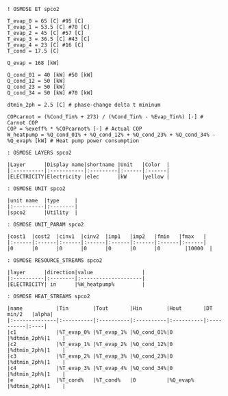```rosmose
! OSMOSE ET spco2
```

```rosmose
T_evap_0 = 65 [C] #95 [C]
T_evap_1 = 53.5 [C] #70 [C]
T_evap_2 = 45 [C] #57 [C]
T_evap_3 = 36.5 [C] #43 [C]
T_evap_4 = 23 [C] #16 [C]
T_cond = 17.5 [C]

Q_evap = 168 [kW]

Q_cond_01 = 40 [kW] #50 [kW]
Q_cond_12 = 50 [kW]
Q_cond_23 = 50 [kW]
Q_cond_34 = 50 [kW] #70 [kW]

dtmin_2ph = 2.5 [C] # phase-change delta t mininum
```

```rosmose
COPcarnot = (%Cond_Tin% + 273) / (%Cond_Tin% - %Evap_Tin%) [-] # Carnot COP 
COP = %exeff% * %COPcarnot% [-] # Actual COP
W_heatpump = %Q_cond_01% + %Q_cond_12% + %Q_cond_23% + %Q_cond_34% - %Q_evap% [kW] # Heat pump power consumption
```

```rosmose
: OSMOSE LAYERS spco2

|Layer      |Display name|shortname |Unit   |Color  |
|:----------|:-----------|:---------|:------|:------|
|ELECTRICITY|Electricity |elec      |kW     |yellow |
```

```rosmose
: OSMOSE UNIT spco2

|unit name  |type     |
|:----------|:--------|
|spco2      |Utility  |
```

```rosmose
: OSMOSE UNIT_PARAM spco2

|cost1  |cost2  |cinv1  |cinv2  |imp1   |imp2   |fmin   |fmax   |
|:------|:------|:------|:------|:------|:------|:------|:------|
|0      |0      |0      |0      |0      |0      |0        |10000  |
```

```rosmose
: OSMOSE RESOURCE_STREAMS spco2

|layer      |direction|value                |
|:----------|:--------|:--------------------|
|ELECTRICITY| in      |%W_heatpump%         |
```

```rosmose
: OSMOSE HEAT_STREAMS spco2

|name           |Tin        |Tout       |Hin        |Hout       |DT min/2   |alpha|
|:--------------|:----------|:----------|:----------|:----------|:----------|:----|
|c1             |%T_evap_0% |%T_evap_1% |%Q_cond_01%|0           |%dtmin_2ph%|1    |
|c2             |%T_evap_1% |%T_evap_2% |%Q_cond_12%|0           |%dtmin_2ph%|1    |
|c3             |%T_evap_2% |%T_evap_3% |%Q_cond_23%|0           |%dtmin_2ph%|1    |
|c4             |%T_evap_3% |%T_evap_4% |%Q_cond_34%|0           |%dtmin_2ph%|1    |
|e              |%T_cond%   |%T_cond%   |0          |%Q_evap%    |%dtmin_2ph%|1    |
```



